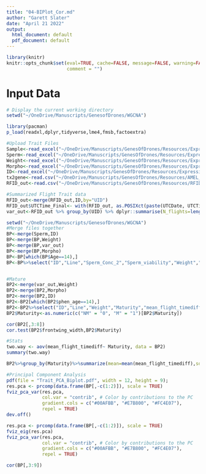 ```yaml
---
title: "04-BIPlot_Cor.md"
author: "Garett Slater"
date: "April 21 2022"
output:
  html_document: default
  pdf_document: default
---
```


```r
library(knitr)
knitr::opts_chunk$set(eval=TRUE, cache=FALSE, message=FALSE, warning=FALSE, 
                      comment = "")
```

# Input Data
```r

# Display the current working directory
setwd("~/OneDrive/Manuscripts/GenesofDrones/WGCNA")

library(pacman)
p_load(readxl,dplyr,tidyverse,lme4,fmsb,factoextra)

#Upload Trait Files
Sample<-read_excel("~/OneDrive/Manuscripts/GenesOfDrones/Resources/Expression_Drone_Trait.xlsx",sheet="Sample")
Sperm<-read_excel("~/OneDrive/Manuscripts/GenesOfDrones/Resources/Expression_Drone_Trait.xlsx",sheet="Sperm")
Weight<-read_excel("~/OneDrive/Manuscripts/GenesOfDrones/Resources/Expression_Drone_Trait.xlsx",sheet="Weight")
Morpho<-read_excel("~/OneDrive/Manuscripts/GenesOfDrones/Resources/Expression_Drone_Trait.xlsx",sheet="Morpho")
ID<-read_excel("~/OneDrive/Manuscripts/GenesOfDrones/Resources/Expression_Drone_Trait.xlsx",sheet="ID")
tx2gene<-read.csv("~/OneDrive/Manuscripts/GenesOfDrones/Resources/AMEL_tx2gene.csv")
RFID_out<-read.csv("~/OneDrive/Manuscripts/GenesOfDrones/Resources/RFID_2020Final_out.csv")

#Summarized Flight Trait data
RFID_out<-merge(RFID_out,ID,by="UID")
RFID_out$UTCTime_Final<- with(RFID_out, as.POSIXct(paste(UTCDate, UTCTime), format="%m/%d/%Y %H:%M:%OS"))
var_out<-RFID_out %>% group_by(UID) %>% dplyr::summarise(N_flights=length(flight),mean_flight_timediff=mean(timediff)/60,first_flight_age=min(Drone_Age))
```



```r
setwd("~/OneDrive/Manuscripts/GenesofDrones/WGCNA")
#Merge files together
BP<-merge(Sperm,ID)
BP<-merge(BP,Weight)
BP<-merge(BP,var_out)
BP<-merge(BP,Morpho)
BP<-BP[which(BP$Age==14),]
BP<-BP%>%select("ID","Line","Sperm_Conc_2","Sperm_viability","Weight","mean_flight_timediff","first_flight_age","basitarsus_length","frontwing_width")


#Mature
BP2<-merge(var_out,Weight)
BP2<-merge(BP2,Morpho)
BP2<-merge(BP2,ID)
BP2<-BP2[which(BP2$phen_age==14),]
BP2<-BP2%>%select("ID","Line","Weight","Maturity","mean_flight_timediff","first_flight_age","basitarsus_length","frontwing_width")
BP2$Maturity<-as.numeric(c("NM" = "0", "M" = "1")[BP2$Maturity])

cor(BP2[,3:8])
cor.test(BP2$frontwing_width,BP2$Maturity)

#Stats
two.way <- aov(mean_flight_timediff~ Maturity, data = BP2)
summary(two.way)

BP2%>%group_by(Maturity)%>%summarize(mean=mean(mean_flight_timediff),sd=sd(mean_flight_timediff),N=length(mean_flight_timediff),se=sd/sqrt(N))

#Principal Component Analysis
pdf(file = "Trait_PCA_Biplot.pdf", width = 12, height = 9);
res.pca <- prcomp(data.frame(BP[,-c(1:2)]), scale = TRUE)
fviz_pca_var(res.pca,
             col.var = "contrib", # Color by contributions to the PC
             gradient.cols = c("#00AFBB", "#E7B800", "#FC4E07"),
             repel = TRUE)
dev.off()

res.pca <- prcomp(data.frame(BP[,-c(1:2)]), scale = TRUE)
fviz_eig(res.pca)
fviz_pca_var(res.pca,
             col.var = "contrib", # Color by contributions to the PC
             gradient.cols = c("#00AFBB", "#E7B800", "#FC4E07"),
             repel = TRUE)

cor(BP[,3:9])
```

